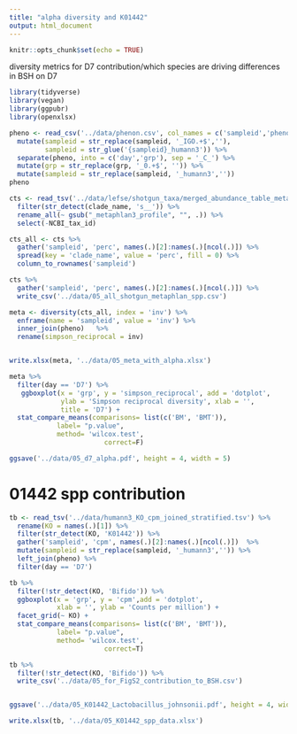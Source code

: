 ```yaml
---
title: "alpha diversity and K01442"
output: html_document
---
```


```r
knitr::opts_chunk$set(echo = TRUE)
```

diversity metrics for D7
contribution/which species are driving differences in BSH on D7
 
 
```r
library(tidyverse)
library(vegan)
library(ggpubr)
library(openxlsx)
```

```r
pheno <- read_csv('../data/phenon.csv', col_names = c('sampleid','pheno')) %>% 
  mutate(sampleid = str_replace(sampleid, '_IGO.+$',''),
         sampleid = str_glue('{sampleid}_humann3')) %>% 
  separate(pheno, into = c('day','grp'), sep = '_C_') %>% 
  mutate(grp = str_replace(grp, '_0.+$', '')) %>% 
  mutate(sampleid = str_replace(sampleid, '_humann3',''))
pheno
```

```r
cts <- read_tsv('../data/lefse/shotgun_taxa/merged_abundance_table_metaphlan3.txt', skip = 1) %>% 
  filter(str_detect(clade_name, 's__')) %>% 
  rename_all(~ gsub("_metaphlan3_profile", "", .)) %>% 
  select(-NCBI_tax_id)

cts_all <- cts %>% 
  gather('sampleid', 'perc', names(.)[2]:names(.)[ncol(.)]) %>% 
  spread(key = 'clade_name', value = 'perc', fill = 0) %>% 
  column_to_rownames('sampleid')

cts %>% 
  gather('sampleid', 'perc', names(.)[2]:names(.)[ncol(.)]) %>% 
  write_csv('../data/05_all_shotgun_metaphlan_spp.csv')

meta <- diversity(cts_all, index = 'inv') %>% 
  enframe(name = 'sampleid', value = 'inv') %>% 
  inner_join(pheno)   %>% 
  rename(simpson_reciprocal = inv)


write.xlsx(meta, '../data/05_meta_with_alpha.xlsx')
```


```r
meta %>% 
  filter(day == 'D7') %>% 
   ggboxplot(x = 'grp', y = 'simpson_reciprocal', add = 'dotplot',
             ylab = 'Simpson reciprocal diversity', xlab = '',
             title = 'D7') +
  stat_compare_means(comparisons= list(c('BM', 'BMT')),
            label= "p.value",
            method= 'wilcox.test',
						correct=F) 

ggsave('../data/05_d7_alpha.pdf', height = 4, width = 5)


```
 
# 01442 spp contribution

```r
tb <- read_tsv('../data/humann3_KO_cpm_joined_stratified.tsv') %>% 
  rename(KO = names(.)[1]) %>% 
  filter(str_detect(KO, 'K01442')) %>% 
  gather('sampleid', 'cpm', names(.)[2]:names(.)[ncol(.)])  %>% 
  mutate(sampleid = str_replace(sampleid, '_humann3','')) %>% 
  left_join(pheno) %>% 
  filter(day == 'D7')

tb %>% 
  filter(!str_detect(KO, 'Bifido')) %>% 
  ggboxplot(x = 'grp', y = 'cpm',add = 'dotplot',
            xlab = '', ylab = 'Counts per million') +
  facet_grid(~ KO) +
  stat_compare_means(comparisons= list(c('BM', 'BMT')),
            label= "p.value",
            method= 'wilcox.test',
						correct=T) 

tb %>% 
  filter(!str_detect(KO, 'Bifido')) %>% 
  write_csv('../data/05_for_FigS2_contribution_to_BSH.csv')


ggsave('../data/05_K01442_Lactobacillus_johnsonii.pdf', height = 4, width = 5)

write.xlsx(tb, '../data/05_K01442_spp_data.xlsx')
```

